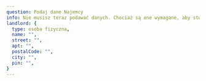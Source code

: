 ```yaml
---
question: Podaj dane Najemcy
info: Nie musisz teraz podawać danych. Chociaż są one wymagane, aby stworzyć dokument, możesz zapisać szkic dokumentu i uzupełnić je później.
landlord: {
  type: osoba fizyczna,
  name: "",
  street: "",
  apt: "",
  postalCode: "",
  city: "",
  pin: "",
}
---
```



<DataInput
  fieldId="landlord"
  type={frontmatter.landlord.type}
  name={frontmatter.landlord.name}
  street={frontmatter.landlord.street}
  apt={frontmatter.landlord.apt}
  postalCode={frontmatter.landlord.postalCode}
  city={frontmatter.landlord.city}
  pin={frontmatter.landlord.pin}
  showIdentities={true}
  showBankAccount={true}
/>